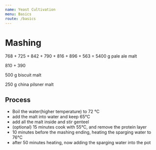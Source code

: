 ```yaml
---
name: Yeast Cultivation
menu: Basics
route: /basics
---
```


# Mashing
768 + 725 + 842 + 790 + 816 + 896 + 563 = 5400 g pale ale malt

810 + 390

500 g biscuit malt

250 g china pilsner malt

## Process
* Boil the water(higher temperature) to 72 &deg;C
* add the malt into water and keep 65&deg;C
* add all the malt inside and stir genteel
* (optional) 15 minutes cook with 55&deg;C, and remove the protein layer
* 10 minutes before the mashing ending, heating the sparging water to 76&deg;C
* after 50 minutes heating, now adding the sparging water into the pot